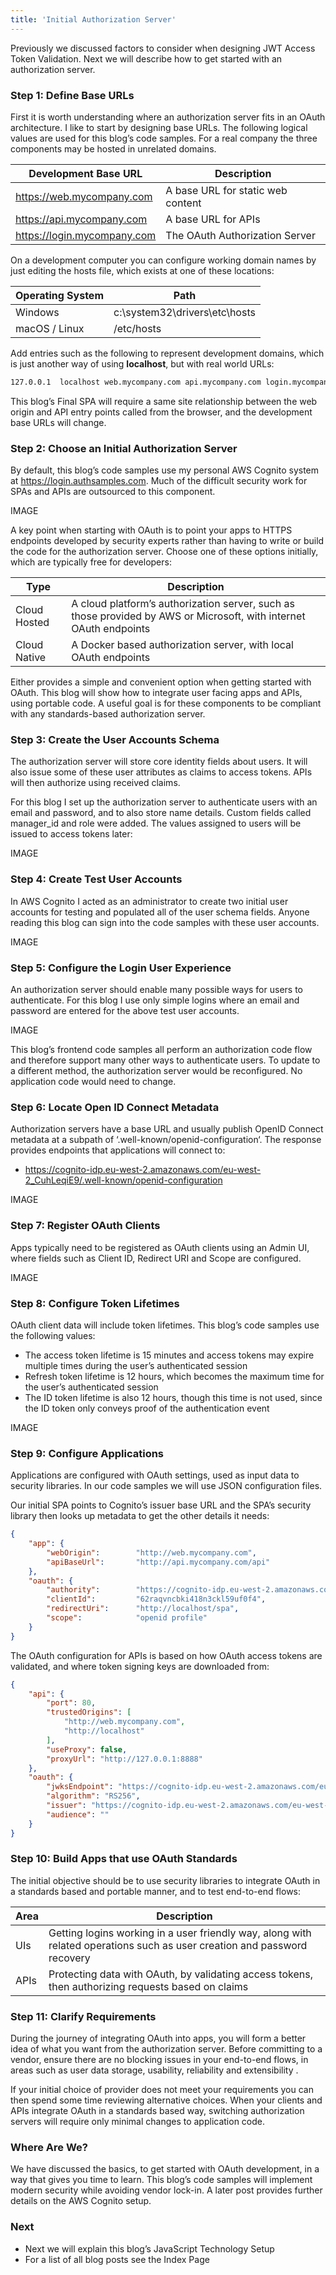 ```yaml
---
title: 'Initial Authorization Server'
---
```


Previously we discussed factors to consider when designing <Link href='/posts/jwt-access-token-validation'>JWT Access Token Validation</Link>. Next we will describe how to get started with an authorization server.

### Step 1: Define Base URLs

First it is worth understanding where an authorization server fits in an OAuth architecture. I like to start by designing base URLs. The following logical values are used for this blog’s code samples. For a real company the three components may be hosted in unrelated domains.

| Development Base URL | Description |
| -------------------- | ----------- |
| https://web.mycompany.com | A base URL for static web content
| https://api.mycompany.com | A base URL for APIs
| https://login.mycompany.com | The OAuth Authorization Server

On a development computer you can configure working domain names by just editing the hosts file, which exists at one of these locations:

| Operating System | Path |
| ---------------- | ---- |
| Windows | c:\system32\drivers\etc\hosts |
| macOS / Linux | /etc/hosts |

Add entries such as the following to represent development domains, which is just another way of using **localhost**, but with real world URLs:

```markdown
127.0.0.1  localhost web.mycompany.com api.mycompany.com login.mycompany.com
```

This blog’s Final SPA will require a same site relationship between the web origin and API entry points called from the browser, and the development base URLs will change.

### Step 2: Choose an Initial Authorization Server

By default, this blog’s code samples use my personal AWS Cognito system at https://login.authsamples.com. Much of the difficult security work for SPAs and APIs are outsourced to this component.

IMAGE

A key point when starting with OAuth is to point your apps to HTTPS endpoints developed by security experts rather than having to write or build the code for the authorization server. Choose one of these options initially, which are typically free for developers:

| Type | Description |
| ---- | ----------- |
| Cloud Hosted | A cloud platform’s authorization server, such as those provided by AWS or Microsoft, with internet OAuth endpoints |
| Cloud Native | A Docker based authorization server, with local OAuth endpoints |

Either provides a simple and convenient option when getting started with OAuth. This blog will show how to integrate user facing apps and APIs, using portable code. A useful goal is for these components to be compliant with any standards-based authorization server.

### Step 3: Create the User Accounts Schema

The authorization server will store core identity fields about users. It will also issue some of these user attributes as claims to access tokens. APIs will then authorize using received claims.

For this blog I set up the authorization server to authenticate users with an email and password, and to also store name details. Custom fields called manager_id and role were added. The values assigned to users will be issued to access tokens later:

IMAGE

### Step 4: Create Test User Accounts

In AWS Cognito I acted as an administrator to create two initial user accounts for testing and populated all of the user schema fields. Anyone reading this blog can sign into the code samples with these user accounts.

IMAGE

### Step 5: Configure the Login User Experience

An authorization server should enable many possible ways for users to authenticate. For this blog I use only simple logins where an email and password are entered for the above test user accounts.

IMAGE

This blog’s frontend code samples all perform an authorization code flow and therefore support many other ways to authenticate users. To update to a different method, the authorization server would be reconfigured. No application code would need to change.

### Step 6: Locate Open ID Connect Metadata

Authorization servers have a base URL and usually publish OpenID Connect metadata at a subpath of ‘.well-known/openid-configuration‘. The response provides endpoints that applications will connect to:

- https://cognito-idp.eu-west-2.amazonaws.com/eu-west-2_CuhLeqiE9/.well-known/openid-configuration

IMAGE

### Step 7: Register OAuth Clients

Apps typically need to be registered as OAuth clients using an Admin UI, where fields such as Client ID, Redirect URI and Scope are configured.

IMAGE

### Step 8: Configure Token Lifetimes

OAuth client data will include token lifetimes. This blog’s code samples use the following values:

- The access token lifetime is 15 minutes and access tokens may expire multiple times during the user’s authenticated session
- Refresh token lifetime is 12 hours, which becomes the maximum time for the user’s authenticated session
- The ID token lifetime is also 12 hours, though this time is not used, since the ID token only conveys proof of the authentication event

IMAGE

### Step 9: Configure Applications

Applications are configured with OAuth settings, used as input data to security libraries. In our code samples we will use JSON configuration files.

Our initial SPA points to Cognito’s issuer base URL and the SPA’s security library then looks up metadata to get the other details it needs:

```json
{
    "app": {
        "webOrigin":        "http://web.mycompany.com",
        "apiBaseUrl":       "http://api.mycompany.com/api"
    },
    "oauth": {
        "authority":        "https://cognito-idp.eu-west-2.amazonaws.com/eu-west-2_CuhLeqiE9",
        "clientId":         "62raqvncbki418n3ckl59uf0f4",
        "redirectUri":      "http://localhost/spa",
        "scope":            "openid profile"
    }
}
```

The OAuth configuration for APIs is based on how OAuth access tokens are validated, and where token signing keys are downloaded from:

```json
{
    "api": {
        "port": 80,
        "trustedOrigins": [
            "http://web.mycompany.com",
            "http://localhost"
        ],
        "useProxy": false,
        "proxyUrl": "http://127.0.0.1:8888"
    },
    "oauth": {
        "jwksEndpoint": "https://cognito-idp.eu-west-2.amazonaws.com/eu-west-2_CuhLeqiE9/.well-known/jwks.json",
        "algorithm": "RS256",
        "issuer": "https://cognito-idp.eu-west-2.amazonaws.com/eu-west-2_CuhLeqiE9",
        "audience": ""
    }
}
```

### Step 10: Build Apps that use OAuth Standards

The initial objective should be to use security libraries to integrate OAuth in a standards based and portable manner, and to test end-to-end flows:

| Area | Description |
| ---- | ----------- |
| UIs | Getting logins working in a user friendly way, along with related operations such as user creation and password recovery |
| APIs | Protecting data with OAuth, by validating access tokens, then authorizing requests based on claims |

### Step 11: Clarify Requirements

During the journey of integrating OAuth into apps, you will form a better idea of what you want from the authorization server. Before committing to a vendor, ensure there are no blocking issues in your end-to-end flows, in areas such as user data storage, usability, reliability and extensibility .

If your initial choice of provider does not meet your requirements you can then spend some time reviewing alternative choices. When your clients and APIs integrate OAuth in a standards based way, switching authorization servers will require only minimal changes to application code.

### Where Are We?

We have discussed the basics, to get started with OAuth development, in a way that gives you time to learn. This blog’s code samples will implement modern security while avoiding vendor lock-in. A later post provides further details on the AWS Cognito setup.

### Next

- Next we will explain this blog’s <Link href='/posts/web-technology-setup'>JavaScript Technology Setup</Link>
- For a list of all blog posts see the <Link href='/posts/index'>Index Page</Link>